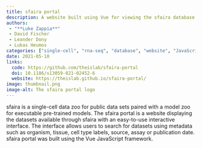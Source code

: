 ```yaml
---
title: sfaira portal
description: A website built using Vue for viewing the sfaira database
authors:
 - "**Luke Zappia**"
 - David Fischer
 - Leander Dony
 - Lukas Heumos
categories: ["single-cell", "rna-seq", "database", "website", "JavaScript"]
date: 2021-05-10
links:
  code: https://github.com/theislab/sfaira-portal
  doi: 10.1186/s13059-021-02452-6
  website: https://theislab.github.io/sfaira-portal/
image: thumbnail.png
image-alt: The sfaira portal logo
---
```


sfaira is a single-cell data zoo for public data sets paired with a model zoo for executable pre-trained models.
The sfaira portal is a website displaying the datasets available through sfaira with an easy-to-use interactive interface.
The interface allows users to search for datasets using metadata such as organism, tissue, cell type labels, source, assay or publication date.
sfaira portal was built using the Vue JavaScript framework.
